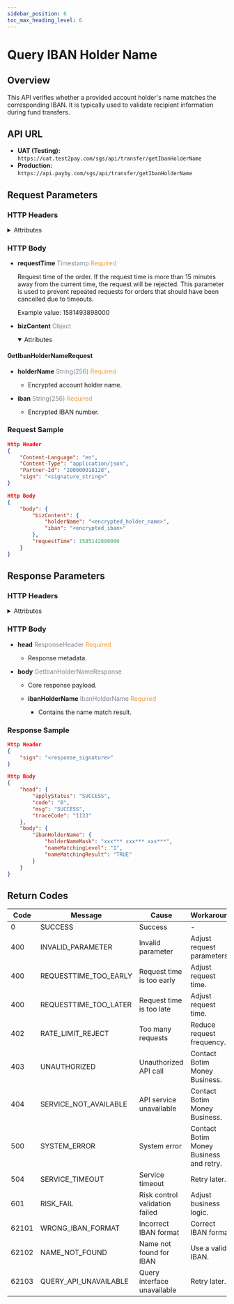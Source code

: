 ```yaml
---
sidebar_position: 6
toc_max_heading_level: 6
---
```



# Query IBAN Holder Name

## Overview
This API verifies whether a provided account holder's name matches the corresponding IBAN. It is typically used to validate recipient information during fund transfers.

## API URL

- **UAT (Testing):** `https://uat.test2pay.com/sgs/api/transfer/getIbanHolderName`
- **Production:** `https://api.payby.com/sgs/api/transfer/getIbanHolderName`


## Request Parameters

### HTTP Headers

<details>
  <summary>Attributes</summary>
  <RequestHeader/>
</details>  

### HTTP Body

- **requestTime**   <font color = ' #7d8793'>Timestamp</font>   <font color = '#f19938'>Required</font>

    Request time of the order. If the request time is more than 15 minutes away from the current time, the request will be rejected. This parameter is used to prevent repeated requests for orders that should have been cancelled due to timeouts.

    Example value: 1581493898000


- **bizContent**   <font color = ' #7d8793'>Object</font>  

  <details open={true}>
  <summary>Attributes</summary>
    <BizContent/>
  </details>


#### GetIbanHolderNameRequest

- **holderName** <font color='#7d8793'>String(256)</font> <font color='#f19938'>Required</font>  
  - Encrypted account holder name.

- **iban** <font color='#7d8793'>String(256)</font> <font color='#f19938'>Required</font>  
  - Encrypted IBAN number.


### Request Sample

```json
Http Header
{
    "Content-Language": "en",
    "Content-Type": "application/json",
    "Partner-Id": "200000018128",
    "sign": "<signature_string>"
}

Http Body
{
    "body": {
        "bizContent": {
            "holderName": "<encrypted_holder_name>",
            "iban": "<encrypted_iban>"
        },
        "requestTime": 1585142880000
    }
}
```


## Response Parameters

### HTTP Headers

<details>
  <summary>Attributes</summary>
  <RequestHeader/>
</details>  

### HTTP Body

- **head** <font color='#7d8793'>ResponseHeader</font> <font color='#f19938'>Required</font>  
  - Response metadata.

- **body** <font color='#7d8793'>GetIbanHolderNameResponse</font>  
  - Core response payload.

  - **ibanHolderName** <font color='#7d8793'>IbanHolderName</font> <font color='#f19938'>Required</font>  
    - Contains the name match result.

### Response Sample

```json
Http Header
{
    "sign": "<response_signature>"
}

Http Body
{
    "head": {
        "applyStatus": "SUCCESS",
        "code": "0",
        "msg": "SUCCESS",
        "traceCode": "1133"
    },
    "body": {
        "ibanHolderName": {
            "holderNameMask": "xxx*** xxx*** xxx***",
            "nameMatchingLevel": "1",
            "nameMatchingResult": "TRUE"
        }
    }
}
```

## Return Codes

| Code  | Message                | Cause                            | Workaround                     |
|-------|------------------------|-----------------------------------|------------------------------|
| 0     | SUCCESS                | Success                           | -                            |
| 400   | INVALID_PARAMETER      | Invalid parameter                 | Adjust request parameters.  |
| 400   | REQUESTTIME_TOO_EARLY | Request time is too early         | Adjust request time.        |
| 400   | REQUESTTIME_TOO_LATER | Request time is too late          | Adjust request time.        |
| 402   | RATE_LIMIT_REJECT     | Too many requests                 | Reduce request frequency.   |
| 403   | UNAUTHORIZED           | Unauthorized API call             | Contact Botim Money Business.              |
| 404   | SERVICE_NOT_AVAILABLE | API service unavailable           | Contact Botim Money Business.              |
| 500   | SYSTEM_ERROR           | System error                      | Contact Botim Money Business and retry.    |
| 504   | SERVICE_TIMEOUT        | Service timeout                   | Retry later.                |
| 601   | RISK_FAIL              | Risk control validation failed    | Adjust business logic.      |
| 62101 | WRONG_IBAN_FORMAT      | Incorrect IBAN format             | Correct IBAN format.        |
| 62102 | NAME_NOT_FOUND         | Name not found for IBAN           | Use a valid IBAN.           |
| 62103 | QUERY_API_UNAVAILABLE  | Query interface unavailable       | Retry later.                |
